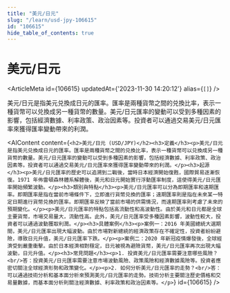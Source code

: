 ```yaml
---
title: "美元/日元"
slug: "/learn/usd-jpy-106615"
id: "106615"
hide_table_of_contents: true
---
```



# 美元/日元

<ArticleMeta id={106615} updatedAt={'2023-11-30 14:20:12'} alias={`[]`} />
<div className='border-solid border-b border-t-0 my-4 border-[var(--ifm-color-gray-300)]' />

美元/日元是指美元兑換成日元的匯率。匯率是兩種貨幣之間的兑換比率，表示一種貨幣可以兑換成另一種貨幣的數量。美元/日元匯率的變動可以受到多種因素的影響，包括經濟數據、利率政策、政治因素等。投資者可以通過交易美元/日元匯率來獲得匯率變動帶來的利潤。

<AIContent content={`<h2>美元/日元 (USD/JPY)</h2><h3>定義</h3><p>美元/日元是指美元兑換成日元的匯率。匯率是兩種貨幣之間的兑換比率，表示一種貨幣可以兑換成另一種貨幣的數量。美元/日元匯率的變動可以受到多種因素的影響，包括經濟數據、利率政策、政治因素等。投資者可以通過交易美元/日元匯率來獲得匯率變動帶來的利潤。</p><h3>起源</h3><p>美元/日元匯率的歷史可以追溯到二戰後，當時日本經濟開始復甦，國際貿易逐漸恢復。1971 年佈雷頓森林體系解體後，美元和日元開始實行浮動匯率制度，這使得美元/日元匯率開始頻繁波動。</p><h3>類別與特點</h3><p>美元/日元匯率可以分為即期匯率和遠期匯率。即期匯率是指在當前市場條件下，立即進行貨幣兑換的匯率；遠期匯率則是指在未來某一特定日期進行貨幣兑換的匯率。即期匯率反映了當前市場的供需情況，而遠期匯率則考慮了未來的預期變化。</p><p>美元/日元匯率的特點包括高流動性和高波動性。由於美元和日元都是全球主要貨幣，市場交易量大，流動性高。此外，美元/日元匯率受多種因素影響，波動性較大，投資者可以通過波動獲取利潤。</p><h3>具體案例</h3><p>案例一：2016 年美國總統大選期間，美元/日元匯率出現大幅波動。由於市場對新總統的經濟政策存在不確定性，投資者紛紛避險，導致日元升值，美元/日元匯率下跌。</p><p>案例二：2020 年新冠疫情爆發後，全球經濟受到嚴重衝擊。由於日本經濟相對穩定，日元被視為避險貨幣，美元/日元匯率再次出現大幅波動，日元升值。</p><h3>常見問題</h3><p>1. 投資美元/日元匯率需要注意哪些風險？<br/>答：投資美元/日元匯率需要注意市場波動風險、政策風險和經濟數據風險等。投資者應密切關注全球經濟形勢和政策變化。</p><p>2. 如何分析美元/日元匯率的走勢？<br/>答：可以通過技術分析和基本面分析來預測美元/日元匯率的走勢。技術分析主要關注歷史價格和交易量數據，而基本面分析則關注經濟數據、利率政策和政治因素等。</p>`} id={106615} />
